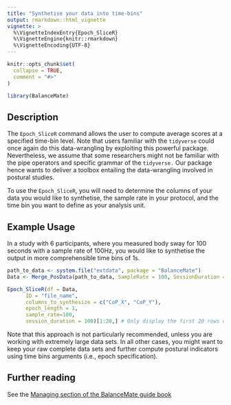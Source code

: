 ```yaml
---
title: "Synthetise your data into time-bins"
output: rmarkdown::html_vignette
vignette: >
  %\VignetteIndexEntry{Epoch_SliceR}
  %\VignetteEngine{knitr::rmarkdown}
  %\VignetteEncoding{UTF-8}
---
```


```r
knitr::opts_chunk$set(
  collapse = TRUE,
  comment = "#>"
)
```

```r
library(BalanceMate)
```

## Description

The `Epoch_SliceR` command allows the user to compute average scores at a specified time-bin level. Note that users familiar with the `tidyverse` could once again do this data-wrangling by exploiting this powerful package. Nevertheless, we assume that some researchers might not be familiar with the pipe operators and specific grammar of the `tidyverse.` Our package hence wants to deliver a toolbox entailing the data-wrangling involved in postural studies.

To use the `Epoch_SliceR`, you will need to determine the columns of your data you would like to synthetise, the sample rate in your protocol, and the time bin you want to define as your analysis unit.

## Example Usage

In a study with 6 participants, where you measured body sway for 100 seconds with a sample rate of 100Hz, you would like to synthetise the output in more comprehensible time bins of 1s.

```r
path_to_data <- system.file("extdata", package = "BalanceMate")
Data <- Merge_PosData(path_to_data, SampleRate = 100, SessionDuration = 100)

Epoch_SliceR(df = Data,
      ID = "file_name",
      columns_to_synthesize = c("CoP_X", "CoP_Y"),
      epoch_length = 1,
      sample_rate=100,
      session_duration = 100)[1:20,] # Only display the first 20 rows of the resulting data set
```

Note that this approach is not particularly recommended, unless you are working with extremely large data sets. In all other cases, you might want to keep your raw complete data sets and further compute postural indicators using time bins arguments (i.e., epoch specification).

## Further reading

See the [Managing section of the BalanceMate guide book](https://jeanmoneger.com/book/managing-1) 


